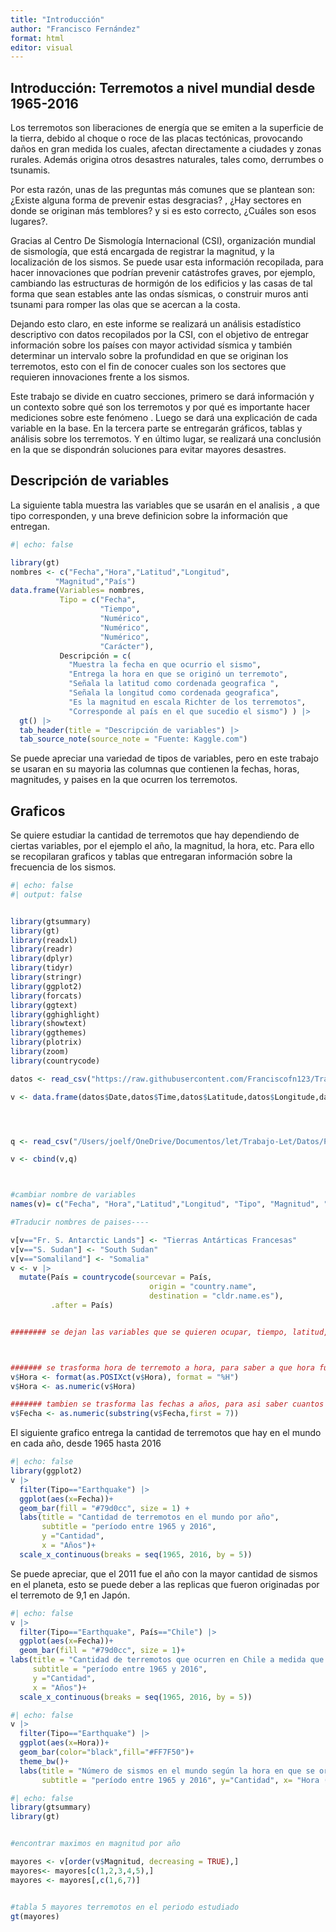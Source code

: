 ```yaml
---
title: "Introducción"
author: "Francisco Fernández"
format: html
editor: visual
---
```


## Introducción: Terremotos a nivel mundial desde 1965-2016

Los terremotos son liberaciones de energía que se emiten a la superficie de la tierra, debido al choque o roce de las placas tectónicas, provocando daños en gran medida los cuales, afectan directamente a ciudades y zonas rurales. Además origina otros desastres naturales, tales como, derrumbes o tsunamis.

Por esta razón, unas de las preguntas más comunes que se plantean son:  ¿Existe alguna forma de prevenir estas desgracias? , ¿Hay sectores en donde se originan más temblores? y si es esto correcto, ¿Cuáles son esos lugares?.

Gracias al Centro De Sismología Internacional (CSI), organización mundial de sismología, que está encargada de registrar la magnitud, y la localización de los sismos. Se puede usar esta información recopilada, para hacer innovaciones que podrían prevenir catástrofes graves, por ejemplo, cambiando las estructuras de hormigón de los edificios y las casas de tal forma que sean estables ante las ondas sísmicas, o construir muros anti tsunami para romper las olas que se acercan a la costa.

Dejando esto claro, en este informe se realizará un análisis estadístico descriptivo con datos recopilados por la CSI, con el objetivo de entregar información sobre los países con mayor actividad sísmica y también determinar un intervalo sobre la profundidad en que se originan los terremotos, esto con el fin de conocer cuales son los sectores que requieren innovaciones frente a los sismos.

Este trabajo se divide en cuatro secciones, primero se dará información y un contexto sobre qué son los terremotos y por qué es importante hacer mediciones sobre este fenómeno . Luego se dará una explicación de cada variable en la base. En la tercera parte se entregarán gráficos, tablas y análisis sobre los terremotos. Y en último lugar, se realizará una conclusión en la que se dispondrán soluciones para evitar mayores desastres.

## Descripción de variables

La siguiente tabla muestra las variables que se usarán en el analisis , a que tipo corresponden, y una breve definicion sobre la información que entregan.

```r
#| echo: false

library(gt)
nombres <- c("Fecha","Hora","Latitud","Longitud",
          "Magnitud","País") 
data.frame(Variables= nombres, 
           Tipo = c("Fecha",
                    "Tiempo",
                    "Numérico",
                    "Numérico",
                    "Numérico",
                    "Carácter"),
           Descripción = c(
             "Muestra la fecha en que ocurrio el sismo",
             "Entrega la hora en que se originó un terremoto",
             "Señala la latitud como cordenada geografica ",
             "Señala la longitud como cordenada geografica",
             "Es la magnitud en escala Richter de los terremotos",
             "Corresponde al país en el que sucedio el sismo") ) |> 
  gt() |> 
  tab_header(title = "Descripción de variables") |> 
  tab_source_note(source_note = "Fuente: Kaggle.com")
```

Se puede apreciar una variedad de tipos de variables, pero en este trabajo se usaran en su mayoria las columnas que contienen la fechas, horas, magnitudes, y paises en la que ocurren los terremotos.

## Graficos

Se quiere estudiar la cantidad de terremotos que hay dependiendo de ciertas variables, por el ejemplo el año, la magnitud, la hora, etc. Para ello se recopilaran graficos y tablas que entregaran información sobre la frecuencia de los sismos.

```r
#| echo: false
#| output: false


library(gtsummary)
library(gt)
library(readxl)
library(readr)
library(dplyr)        
library(tidyr)        
library(stringr) 
library(ggplot2)
library(forcats)
library(ggtext)  
library(gghighlight) 
library(showtext)
library(ggthemes)
library(plotrix)
library(zoom)
library(countrycode)

datos <- read_csv("https://raw.githubusercontent.com/Franciscofn123/Trabajo-Let/main/Datos/terremotos_sin_procesar.csv", show_col_types = FALSE)

v <- data.frame(datos$Date,datos$Time,datos$Latitude,datos$Longitude,datos$Type,datos$Magnitude)




q <- read_csv("/Users/joelf/OneDrive/Documentos/let/Trabajo-Let/Datos/País.csv",show_col_types = FALSE) 

v <- cbind(v,q)



#cambiar nombre de variables
names(v)= c("Fecha", "Hora","Latitud","Longitud", "Tipo", "Magnitud", "País")

#Traducir nombres de paises----

v[v=="Fr. S. Antarctic Lands"] <- "Tierras Antárticas Francesas"
v[v=="S. Sudan"] <- "South Sudan"
v[v=="Somaliland"] <- "Somalia"
v <- v |> 
  mutate(País = countrycode(sourcevar = País,
                               origin = "country.name",
                               destination = "cldr.name.es"),
         .after = País) 


######## se dejan las variables que se quieren ocupar, tiempo, latitud, longitud, magnitud, tipo y pais de origen



####### se trasforma hora de terremoto a hora, para saber a que hora fue (como funcion parte entera)
v$Hora <- format(as.POSIXct(v$Hora), format = "%H")
v$Hora <- as.numeric(v$Hora)

####### tambien se trasforma las fechas a años, para asi saber cuantos terremotos hay a medida que pasa el tiempo
v$Fecha <- as.numeric(substring(v$Fecha,first = 7))

```

El siguiente grafico entrega la cantidad de terremotos que hay en el mundo en cada año, desde 1965 hasta 2016

```r
#| echo: false
library(ggplot2)
v |> 
  filter(Tipo=="Earthquake") |> 
  ggplot(aes(x=Fecha))+
  geom_bar(fill = "#79d0cc", size = 1) +
  labs(title = "Cantidad de terremotos en el mundo por año",
       subtitle = "período entre 1965 y 2016",
       y ="Cantidad",
       x = "Años")+
  scale_x_continuous(breaks = seq(1965, 2016, by = 5))

```

Se puede apreciar, que el 2011 fue el año con la mayor cantidad de sismos en el planeta, esto se puede deber a las replicas que fueron originadas por el terremoto de 9,1 en Japón.

```r
#| echo: false
v |> 
  filter(Tipo=="Earthquake", País=="Chile") |> 
  ggplot(aes(x=Fecha))+
  geom_bar(fill = "#79d0cc", size = 1)+ 
labs(title = "Cantidad de terremotos que ocurren en Chile a medida que pasa el tiempo",
     subtitle = "período entre 1965 y 2016",
     y ="Cantidad",
     x = "Años")+
  scale_x_continuous(breaks = seq(1965, 2016, by = 5))

```

```r
#| echo: false
v |> 
  filter(Tipo=="Earthquake") |> 
  ggplot(aes(x=Hora))+
  geom_bar(color="black",fill="#FF7F50")+
  theme_bw()+
  labs(title = "Número de sismos en el mundo según la hora en que se origina",
       subtitle = "período entre 1965 y 2016", y="Cantidad", x= "Hora (0-24)")
```

```r
#| echo: false
library(gtsummary)
library(gt)


#encontrar maximos en magnitud por año

mayores <- v[order(v$Magnitud, decreasing = TRUE),]
mayores<- mayores[c(1,2,3,4,5),]
mayores <- mayores[,c(1,6,7)]


#tabla 5 mayores terremotos en el periodo estudiado
gt(mayores)
```
